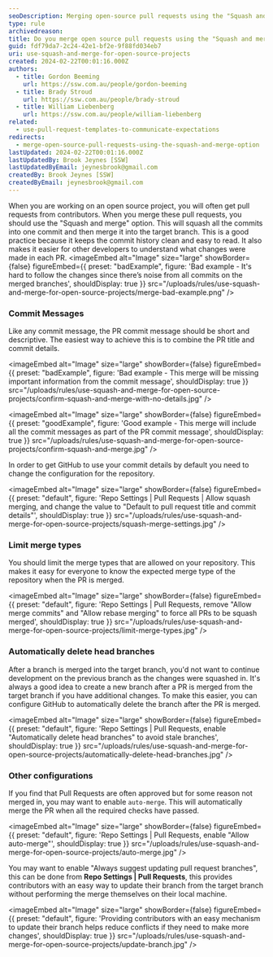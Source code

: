 ```yaml
---
seoDescription: Merging open-source pull requests using the "Squash and merge" option keeps commit history clean and easy to read, making it easier for developers to understand changes made in each PR.
type: rule
archivedreason:
title: Do you merge open source pull requests using the "Squash and merge" option?
guid: fdf79da7-2c24-42e1-bf2e-9f88fd034eb7
uri: use-squash-and-merge-for-open-source-projects
created: 2024-02-22T00:01:16.000Z
authors:
  - title: Gordon Beeming
    url: https://ssw.com.au/people/gordon-beeming
  - title: Brady Stroud
    url: https://ssw.com.au/people/brady-stroud
  - title: William Liebenberg
    url: https://ssw.com.au/people/william-liebenberg
related:
  - use-pull-request-templates-to-communicate-expectations
redirects:
  - merge-open-source-pull-requests-using-the-squash-and-merge-option
lastUpdated: 2024-02-22T00:01:16.000Z
lastUpdatedBy: Brook Jeynes [SSW]
lastUpdatedByEmail: jeynesbrook@gmail.com
createdBy: Brook Jeynes [SSW]
createdByEmail: jeynesbrook@gmail.com
---
```


When you are working on an open source project, you will often get pull requests from contributors. When you merge these pull requests, you should use the "Squash and merge" option. This will squash all the commits into one commit and then merge it into the target branch. This is a good practice because it keeps the commit history clean and easy to read. It also makes it easier for other developers to understand what changes were made in each PR.
<imageEmbed
  alt="Image"
  size="large"
  showBorder={false}
  figureEmbed={{
    preset: "badExample",
    figure: 'Bad example - It\'s hard to follow the changes since there’s noise from all commits on the merged branches',
    shouldDisplay: true
  }}
  src="/uploads/rules/use-squash-and-merge-for-open-source-projects/merge-bad-example.png"
/>

### Commit Messages

Like any commit message, the PR commit message should be short and descriptive. The easiest way to achieve this is to combine the PR title and commit details.

<imageEmbed
  alt="Image"
  size="large"
  showBorder={false}
  figureEmbed={{
    preset: "badExample",
    figure: 'Bad example - This merge will be missing important information from the commit message',
    shouldDisplay: true
  }}
  src="/uploads/rules/use-squash-and-merge-for-open-source-projects/confirm-squash-and-merge-with-no-details.jpg"
/>

<imageEmbed
  alt="Image"
  size="large"
  showBorder={false}
  figureEmbed={{
    preset: "goodExample",
    figure: 'Good example - This merge will include all the commit messages as part of the PR commit message',
    shouldDisplay: true
  }}
  src="/uploads/rules/use-squash-and-merge-for-open-source-projects/confirm-squash-and-merge.jpg"
/>

In order to get GitHub to use your commit details by default you need to change the configuration for the repository.


<imageEmbed
  alt="Image"
  size="large"
  showBorder={false}
  figureEmbed={{
    preset: "default",
    figure: 'Repo Settings | Pull Requests | Allow squash merging, and change the value to "Default to pull request title and commit details"',
    shouldDisplay: true
  }}
  src="/uploads/rules/use-squash-and-merge-for-open-source-projects/squash-merge-settings.jpg"
/>

### Limit merge types

You should limit the merge types that are allowed on your repository. This makes it easy for everyone to know the expected merge type of the repository when the PR is merged.


<imageEmbed
  alt="Image"
  size="large"
  showBorder={false}
  figureEmbed={{
    preset: "default",
    figure: 'Repo Settings | Pull Requests, remove "Allow merge commits" and "Allow rebase merging" to force all PRs to be squash merged',
    shouldDisplay: true
  }}
  src="/uploads/rules/use-squash-and-merge-for-open-source-projects/limit-merge-types.jpg"
/>

### Automatically delete head branches

After a branch is merged into the target branch, you'd not want to continue development on the previous branch as the changes were squashed in. It's always a good idea to create a new branch after a PR is merged from the target branch if you have additional changes. To make this easier, you can configure GitHub to automatically delete the branch after the PR is merged.


<imageEmbed
  alt="Image"
  size="large"
  showBorder={false}
  figureEmbed={{
    preset: "default",
    figure: 'Repo Settings | Pull Requests, enable "Automatically delete head branches" to avoid stale branches',
    shouldDisplay: true
  }}
  src="/uploads/rules/use-squash-and-merge-for-open-source-projects/automatically-delete-head-branches.jpg"
/>

### Other configurations

If you find that Pull Requests are often approved but for some reason not merged in, you may want to enable `auto-merge`. This will automatically merge the PR when all the required checks have passed.


<imageEmbed
  alt="Image"
  size="large"
  showBorder={false}
  figureEmbed={{
    preset: "default",
    figure: 'Repo Settings | Pull Requests, enable "Allow auto-merge"',
    shouldDisplay: true
  }}
  src="/uploads/rules/use-squash-and-merge-for-open-source-projects/auto-merge.jpg"
/>

You may want to enable "Always suggest updating pull request branches", this can be done from **Repo Settings | Pull Requests**, this provides contributors with an easy way to update their branch from the target branch without performing the merge themselves on their local machine.


<imageEmbed
  alt="Image"
  size="large"
  showBorder={false}
  figureEmbed={{
    preset: "default",
    figure: 'Providing contributors with an easy mechanism to update their branch helps reduce conflicts if they need to make more changes',
    shouldDisplay: true
  }}
  src="/uploads/rules/use-squash-and-merge-for-open-source-projects/update-branch.jpg"
/>
